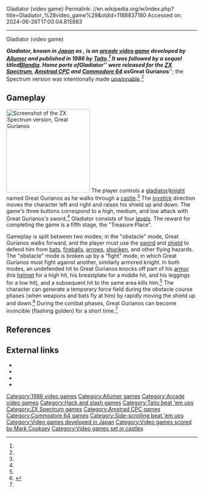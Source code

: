 Gladiator (video game)
Permalink: //en.wikipedia.org/w/index.php?title=Gladiator_%28video_game%29&oldid=1188837180
Accessed on: 2024-06-26T17:00:04.815883



------
Gladiator (video game)
{{about|the 1986 arcade game from Taito|other uses|Gladiator (disambiguation)}}
{{Infobox video game
|title = Gladiator
|image = Gladiator arcadeflyer.png
|caption = American arcade flyer
|developer = [[Allumer]] 
|publisher = [[Taito]] (Arcade)<br>[[Elite Systems|Encore]] (Home computer)
|designer = 
|released = [[1986 in video gaming|1986]] (arcade)<br>[[1991 in video gaming|1991]] (home computer)
|genre = [[Beat'em up]], [[hack and slash]]
|modes = [[Multiplayer video game|Multiplayer]]
|platforms = [[Arcade video game|Arcade]], [[Amstrad CPC]], [[Commodore 64]], [[ZX Spectrum]]
}}

'''''Gladiator''''', known in [[Japan]] as {{nihongo|'''''Ougon no Shiro'''''|黄金の城|lit. "Golden Castle"}}, is an [[arcade video game]] developed by [[Allumer]] and published in 1986 by [[Taito]].<ref name="klov"/> It was followed by a sequel titled ''[[Blandia]]''. Home ports of ''Gladiator'' were released for the [[ZX Spectrum]], [[Amstrad CPC]] and [[Commodore 64]] as '''''Great Gurianos'''''; the Spectrum version was intentionally made [[unwinnable]].<ref name="Dave"/>

==Gameplay==
[[Image:Gladiator ZX Spectrum.png|220px|left|thumb|Screenshot of the ZX Spectrum version, ''Great Gurianos'']]
The player controls a [[gladiator]]/[[knight]] named Great Gurianos as he walks through a [[castle]].<ref name="klov"/> The [[joystick]] direction moves the character left and right and raises his shield up and down. The game's three buttons correspond to a high, medium, and low attack with Great Gurianos's sword.<ref name="klov"/> Gladiator consists of four [[Level (video gaming)|levels]]. The reward for completing the game is a fifth stage, the "Treasure Place".

Gameplay is split between two modes; in the "obstacle" mode, Great Gurianos walks forward, and the player must use the [[sword]] and [[shield]] to defend him from [[bat]]s, [[fire]]balls, [[arrow]]s, [[shuriken]], and other flying hazards. The "obstacle" mode is broken up by a "fight" mode, in which Great Gurianos must fight against another, similarly armored knight. In both modes, an undefended hit to Great Gurianos knocks off part of his [[armour|armor]] (his [[helmet]] for a high hit, his breastplate for a middle hit, and his leggings for a low hit), and a subsequent hit to the same area kills him.<ref name="klov"/> The character can generate a temporary force field during the obstacle course phases (when weapons and bats fly at him) by rapidly moving the shield up and down.<ref>{{cite web|url=http://classicgaming.gamespy.com/View.php?view=GameMuseum.Detail&id=211 |title=Gladiator |last=Dean |first=Michael |publisher=Classic Gaming |accessdate=3 Oct 2013 |url-status=dead |archiveurl=https://web.archive.org/web/20131005021451/http://classicgaming.gamespy.com/View.php?view=GameMuseum.Detail&id=211 |archivedate=2013-10-05}}</ref> During the combat phases, Great Gurianos can become invincible (flashing golden) for a short time.<ref name="klov"/>

==References==
{{reflist|refs=
<ref name="klov">{{KLOV game|id=7950|name=Gladiator}}</ref>
<ref name="Dave">{{cite web|url=https://worldofspectrum.org/forums/discussion/5103/redirect/p1|title=Dave Perry Interview|website=World of Spectrum|date=12 August 2004 |quote=[Great Gurianos] was an Arcade Port and I did the graphics. It was nasty and I ran out of memory to actually finish the game, so I made the last boss impossible to kill. (There is no ending to the game!}}</ref>}}

==External links==
* {{KLOV game}}
* {{moby game|id=/gladiator__|name=''Gladiator''}}
* {{lemon64 game|id=1094|name=Great Gurianos}}
* {{WoS game|id=0002130}}

{{DEFAULTSORT:Gladiator (Arcade Game)}}
[[Category:1986 video games]]
[[Category:Allumer games]]
[[Category:Arcade video games]]
[[Category:Hack and slash games]]
[[Category:Taito beat 'em ups]]
[[Category:ZX Spectrum games]]
[[Category:Amstrad CPC games]]
[[Category:Commodore 64 games]]
[[Category:Side-scrolling beat 'em ups]]
[[Category:Video games developed in Japan]]
[[Category:Video games scored by Mark Cooksey]]
[[Category:Video games set in castles]]